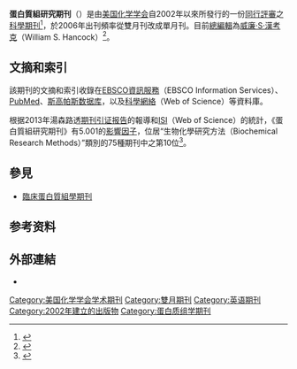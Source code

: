 {{Infobox journal
| title = 蛋白質組研究期刊<br>({{lang|en|Journal of Proteome Research}})
| cover =  
| editor = [[威廉·S·漢考克|威廉·S·漢考克]]<br><small>（William S. Hancock）</small>
| discipline = [[蛋白质组学|蛋白质组学]]
| language = 英語
| abbreviation = {{lang|en|J. Proteome Res.}}
| publisher = [[美国化学学会|美国化学学会]]
| country = 美國
| frequency = 月刊
| history = 2002年－
| openaccess =
| license =
| impact = 5.001
| impact-year = 2013
| website = http://pubs.acs.org/journal/jprobs
| link1 =
| link1-name =
| link2 =
| link2-name =
| JSTOR =
| OCLC = 47082747
| LCCN = 2001211122
| CODEN = JPROBS
| ISSN = 1535-3893
| eISSN = 1535-3907
}}

'''蛋白質組研究期刊'''（''{{lang|en|Journal of Proteome Research}}''）是由[[美国化学学会|美国化学学会]]自2002年以來所發行的一份[[同行評審|同行評審]]之[[科學期刊|科學期刊]]<ref>{{Cite web |url=http://pubs.acs.org/ |title=American Chemical Society |access-date=2014-11-19 |archive-date=2021-05-06 |archive-url=https://web.archive.org/web/20210506074652/https://pubs.acs.org/ |dead-url=no }}</ref>，於2006年出刊頻率從雙月刊改成單月刊。目前[[總編輯|總編輯]]為[[威廉·S·漢考克|威廉·S·漢考克]]（William S. Hancock）<ref>{{Cite web |url=http://pubs.acs.org/page/jprobs/profile.html |title=Editor profile |access-date=2014-11-19 |archive-date=2019-03-21 |archive-url=https://web.archive.org/web/20190321202814/https://pubs.acs.org/page/jprobs/profile.html |dead-url=no }}</ref>。

==文摘和索引==
該期刊的文摘和索引收錄在[[EBSCO資訊服務|EBSCO資訊服務]]（EBSCO Information Services）、[[PubMed|PubMed]]、[[斯高帕斯数据库|斯高帕斯数据库]]，以及[[科學網絡|科學網絡]]（Web of Science）等資料庫。

根据2013年湯森路透[[期刊引证报告|期刊引证报告]]的報導和[[科學網絡|ISI]]（Web of Science）的統計，《蛋白質組研究期刊》有5.001的[[影響因子|影響因子]]，位居“生物化學研究方法（Biochemical Research Methods）”類別的75種期刊中之第10位<ref name=WoS>{{cite book |year=2014 |chapter=Journals Ranked by Impact: Biochemical Research Methods |title=2013 [[期刊引证报告|Journal Citation Reports]] |publisher=[[汤森路透|Thomson Reuters]] |edition= Sciences |accessdate= |work=Web of Science}}</ref>。

==參見==
*[[臨床蛋白質組學期刊|臨床蛋白質組學期刊]]

==参考资料==
{{Reflist}}

==外部連結==
* {{Official|http://pubs.acs.org/journal/jprobs}}

{{DEFAULTSORT:Journal Of Proteome Research}}
[[Category:美国化学学会学术期刊|Category:美国化学学会学术期刊]]
[[Category:雙月期刊|Category:雙月期刊]]
[[Category:英语期刊|Category:英语期刊]]
[[Category:2002年建立的出版物|Category:2002年建立的出版物]]
[[Category:蛋白质组学期刊|Category:蛋白质组学期刊]]